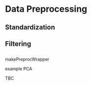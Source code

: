 # Data Preprocessing


## Standardization


## Filtering



##
makePreprocWrapper

example PCA

TBC
